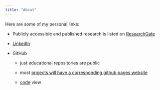 ```yaml
---
title: "About"
---
```


Here are some of my personal links:

-   Publicly accessible and published research is listed on [ResearchGate](https://www.researchgate.net/profile/Sean-Walsh-9/research "ResearchGate")

-   [LinkedIn](https://www.linkedin.com/in/sean-walsh-20299b7b/ "LinkedIn")

-   GitHub

    -   just educational repositories are public

    -   most [projects will have a corresponding github pages website](index.html "projects will have a corresponding github pages website")

    -   [code](https://github.com/seanvw "GitHub code") view
